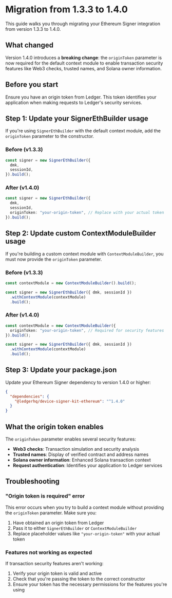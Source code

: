 # Migration from 1.3.3 to 1.4.0

This guide walks you through migrating your Ethereum Signer integration from version 1.3.3 to 1.4.0.

## What changed

Version 1.4.0 introduces a **breaking change**: the `originToken` parameter is now required for the default context module to enable transaction security features like Web3 checks, trusted names, and Solana owner information.

## Before you start

Ensure you have an origin token from Ledger. This token identifies your application when making requests to Ledger's security services.

## Step 1: Update your SignerEthBuilder usage

If you're using `SignerEthBuilder` with the default context module, add the `originToken` parameter to the constructor.

### Before (v1.3.3)
```typescript
const signer = new SignerEthBuilder({
  dmk,
  sessionId,
}).build();
```

### After (v1.4.0)
```typescript
const signer = new SignerEthBuilder({
  dmk,
  sessionId,
  originToken: "your-origin-token", // Replace with your actual token
}).build();
```

## Step 2: Update custom ContextModuleBuilder usage

If you're building a custom context module with `ContextModuleBuilder`, you must now provide the `originToken` parameter.

### Before (v1.3.3)
```typescript
const contextModule = new ContextModuleBuilder().build();

const signer = new SignerEthBuilder({ dmk, sessionId })
  .withContextModule(contextModule)
  .build();
```

### After (v1.4.0)
```typescript
const contextModule = new ContextModuleBuilder({
  originToken: "your-origin-token", // Required for security features
}).build();

const signer = new SignerEthBuilder({ dmk, sessionId })
  .withContextModule(contextModule)
  .build();
```

## Step 3: Update your package.json

Update your Ethereum Signer dependency to version 1.4.0 or higher:

```json
{
  "dependencies": {
    "@ledgerhq/device-signer-kit-ethereum": "^1.4.0"
  }
}
```

## What the origin token enables

The `originToken` parameter enables several security features:

- **Web3 checks**: Transaction simulation and security analysis
- **Trusted names**: Display of verified contract and address names  
- **Solana owner information**: Enhanced Solana transaction context
- **Request authentication**: Identifies your application to Ledger services

## Troubleshooting

### "Origin token is required" error

This error occurs when you try to build a context module without providing the `originToken` parameter. Make sure you:

1. Have obtained an origin token from Ledger
2. Pass it to either `SignerEthBuilder` or `ContextModuleBuilder`
3. Replace placeholder values like `"your-origin-token"` with your actual token

### Features not working as expected

If transaction security features aren't working:

1. Verify your origin token is valid and active
2. Check that you're passing the token to the correct constructor
3. Ensure your token has the necessary permissions for the features you're using

